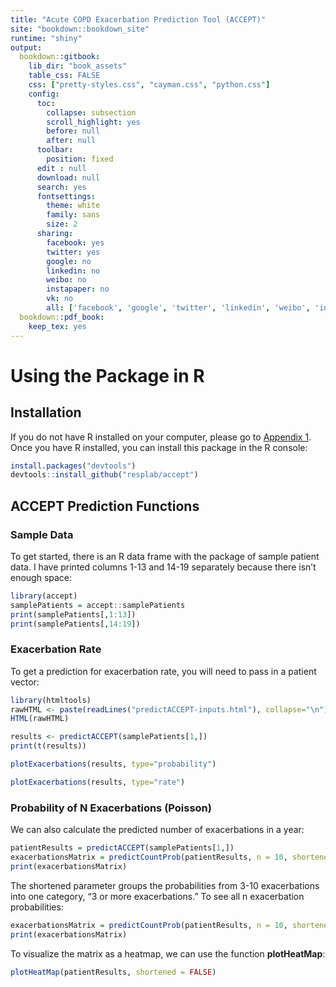 ```yaml
---
title: "Acute COPD Exacerbation Prediction Tool (ACCEPT)"
site: "bookdown::bookdown_site"
runtime: "shiny"
output:
  bookdown::gitbook:
    lib_dir: "book_assets"
    table_css: FALSE
    css: ["pretty-styles.css", "cayman.css", "python.css"]
    config:
      toc:
        collapse: subsection
        scroll_highlight: yes
        before: null
        after: null
      toolbar:
        position: fixed
      edit : null
      download: null
      search: yes
      fontsettings:
        theme: white
        family: sans
        size: 2
      sharing:
        facebook: yes
        twitter: yes
        google: no
        linkedin: no
        weibo: no
        instapaper: no
        vk: no
        all: ['facebook', 'google', 'twitter', 'linkedin', 'weibo', 'instapaper']
  bookdown::pdf_book:
    keep_tex: yes
---
```


# Using the Package in R {#packageinR}

## Installation

If you do not have R installed on your computer, please go to [Appendix 1](#appendix1). Once you have R installed, you can install this package in the R console:

```r
install.packages("devtools")
devtools::install_github("resplab/accept")
```

## ACCEPT Prediction Functions

### Sample Data {-}

To get started, there is an R data frame with the package of sample patient data. I have printed columns 1-13 and 14-19 separately because there isn't enough space:

```r
library(accept)
samplePatients = accept::samplePatients
print(samplePatients[,1:13])
print(samplePatients[,14:19])
```

### Exacerbation Rate {-}

To get a prediction for exacerbation rate, you will need to pass in a patient vector:

```r
library(htmltools)
rawHTML <- paste(readLines("predictACCEPT-inputs.html"), collapse="\n")
HTML(rawHTML)
```

```r
results <- predictACCEPT(samplePatients[1,])
print(t(results))
```

```r
plotExacerbations(results, type="probability")
```

```r
plotExacerbations(results, type="rate")
```

### Probability of N Exacerbations (Poisson) {-}

We can also calculate the predicted number of exacerbations in a year:

```r
patientResults = predictACCEPT(samplePatients[1,])
exacerbationsMatrix = predictCountProb(patientResults, n = 10, shortened = TRUE)
print(exacerbationsMatrix)
```

The shortened parameter groups the probabilities from 3-10 exacerbations into one category, "3 or more exacerbations." To see all n exacerbation probabilities:

```r
exacerbationsMatrix = predictCountProb(patientResults, n = 10, shortened = FALSE)
print(exacerbationsMatrix)
```

To visualize the matrix as a heatmap, we can use the function **plotHeatMap**:

```r
plotHeatMap(patientResults, shortened = FALSE)
```

